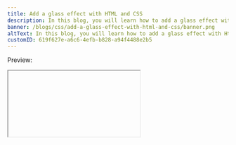 ```yaml
---
title: Add a glass effect with HTML and CSS
description: In this blog, you will learn how to add a glass effect with Html & CSS. You are going to learn this by building this simple project.
banner: /blogs/css/add-a-glass-effect-with-html-and-css/banner.png
altText: In this blog, you will learn how to add a glass effect with Html & CSS. You are going to learn this by building this simple project.
customID: 619f627e-a6c6-4efb-b828-a94f4488e2b5
---
```



Preview:

<Iframe videoID="VRqJoBl3vr0" />

Requirements:

- Basic HTML & CSS knowledge
- Basic Javascript(Optional. only required for the toggle effect)

I have already made a video about it on my channel. Please check this out for more explanation.

<Iframe videoID="0an2g0lq7LU" />

If you like this video, please like share, and Subscribe to my channel.

## Let's start

Html code:

```html
<!DOCTYPE html>
<html lang="eng">
	<head>
		<meta charset="utf-8" />
		<meta name="viewport" content="width=device-width" />
		<title>Glass effect</title>
		<link rel="stylesheet" href="style.css" />
	</head>
	<body>
		<div class="container">
			<div class="image_container">
				<img src="./media/photo.jpg" alt="" class="image" />
				<div class="glass hidden"></div>
			</div>
			<div class="button_container">
				<button class="toggle_button">
					<span class="hide_or_show">Hide</span> the image
				</button>
			</div>
		</div>

		<script src="index.js"></script>
	</body>
</html>
```

Explanation:

- A container to contain all the elements of the page.
- Image container for the image.
- An empty `div` with `glass` class is added to add the glass effect.
- A button container with a button.
- Button text `Hide` is wrapped up with a span tag. Text will be changed when we will click the button.

Result:
![Without CSS (Cules Coding)](https://dev-to-uploads.s3.amazonaws.com/uploads/articles/mbioexv0aoo7jlay7jo8.png)

Css code:

```css
* {
	padding: 0;
	margin: 0;
	box-sizing: border-box;
}

.container {
	min-height: 100vh;
	display: grid;
	justify-items: center;
	grid-row-gap: 3rem;
}

.image_container {
	width: 50%;
	align-self: end;
	position: relative;
}

.image {
	width: 100%;
}

.toggle_button {
	padding: 1rem;
	background: red;
	border: none;
	color: white;
	width: 15rem;
	cursor: pointer;
}

.toggle_button:focus {
	outline: none;
}

.toggle_button:active {
	transform: translate(0, 2px);
}

.glass {
	position: absolute;
	top: 0;
	left: 0;
	height: 100%;
	width: 100%;
}

.hidden {
	display: none;
}
```

Result:
![with css](https://dev-to-uploads.s3.amazonaws.com/uploads/articles/9xv5pbkztvtzg2ckp02x.png)

Explanation:

- The container is taking the whole width.
- The image container is only taking 50% width of its container. And the image itself is taking 100% width of its container.
- The image container is position relative and the glass element is aligned with the image container using position absolute.

If you have confusion with Css position then you can watch this video.

<Iframe  videoID='tO2KjMlor4o'/>

- The glass element is hidden with the hidden class.
- The image and button are centered horizontally and vertically using css grid.
- But the image and button are next to each other.
- Some basic styles for Button.

Let's finally add the blur and it is very easy.

```css
.glass {
	position: absolute;
	top: 0;
	left: 0;
	height: 100%;
	width: 100%;
	backdrop-filter: blur(10px);
}
```

Result:
![With effect](https://dev-to-uploads.s3.amazonaws.com/uploads/articles/kgvim1q5hmknmdcmvpcc.png)

Explanation:

- We have used `backdrop-filter` property to make it work.
- We need to use the blur function for the value.
- Inside the blur function pass any valid measurement value you want.

To read more about `backdrop-filter`, visit the [docs](https://developer.mozilla.org/en-US/docs/Web/CSS/backdrop-filter)

#### Note:

The `backdrop-filter` property will not work in firefox. If anyone knows how to fix that please let me know.

Let's add the toggle effect. Here we will use a little bit of javascript.

```javascript
const toggleButton = document.querySelector('.toggle_button')
const glass = document.querySelector('.glass')
const hideOrShow = document.querySelector('.hide_or_show')

const hidden = 'hidden'

toggleButton.addEventListener('click', () => {
	glass.classList.toggle(hidden)

	if (glass.classList.contains(hidden)) {
		hideOrShow.innerHTML = 'Hide'
	} else {
		hideOrShow.innerHTML = 'Show'
	}
})
```

Result:

<Iframe videoID="VRqJoBl3vr0" />

Explanation:

- First, we have selected 3 elements.

  1. Toggle Button
  2. Gass element
  3. Hide or show text element inside the button

- We have added an event listener to the toggle button to listen for the click event. The callback function will be called when the button will be called.
- Then simply we will toggle the `hidden` class inside the glass element. This will toggle the glass effect.
- Finally, we are checking if the `hidden` class is present or not. And we are just changing the text content of the button based on that.

And we are done. This is how we add a glass effect with vanilla HTML and css. That was easy, right?
